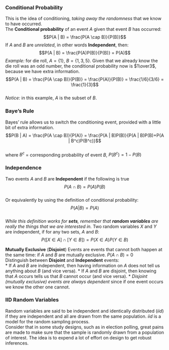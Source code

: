 ### Conditional Probability  
This is the idea of conditioning, *taking away the randomness* that we know to have occurred.  
The __Conditional probability__ of an event $A$ given that event $B$ has occurred:  
$$P(A | B) = \frac{P(A  \cap  B)}{P(B)}$$
If $A$ and $B$ are *unrelated*, in other words __Independent__, then:  
$$P(A | B) = \frac{P(A)P(B)}{P(B)} = P(A)$$
*Example:* for die roll, $A = \{1\}$, $B = \{1, 3, 5\}$. Given that we already know the die roll was an odd number, the conditional probability now is $1\over3$, because we have extra information.  
  $$P(A | B) = \frac{P(A \cap B)}{P(B)} = \frac{P(A)}{P(B)} = \frac{1/6}{3/6} = \frac{1}{3}$$  
*Notice:* in this example, $A$ is the subset of $B$.   


### Baye's Rule  
Bayes’ rule allows us to switch the conditioning event, provided with a little bit of extra information.  
$$P(B | A) = \frac{P(A \cap B)}{P(A)} = \frac{P(A | B)P(B)}{P(A | B)P(B)+P(A | B^c)P(B^c)}$$  
where $B^c$ = corresponding probability of event $B$, $P(B^c) = 1 - P(B)$



### Independence
Two events $A$ and $B$ are __Independent__ if the following is true  
$$P(A \cap B) = P(A)P(B)$$  
Or equivalently by using the definition of conditional probability:  
$$P(A | B) = P(A)$$  
*While this definition works for __sets__, remember that __random variables__ are really the things that we are interested in.* Two random variables $X$ and $Y$ are independent, if for any two sets, $A$ and $B$:  
$$P([X \in A]\cap[Y \in B]) = P(X \in A)P(Y \in B)$$  


__Mutually Exclusive__ (__Disjoint__) Events are events that cannot both happen at the same time: if $A$ and $B$ are mutually exclusive. $P(A \cap B)=0$  
  Distinguish between __Disjoint__ and __Independent__ events:  
  * If $A$ and $B$ are independent, then having information on $A$ does not tell us anything about $B$ (and vice versa).
  * If $A$ and $B$ are disjoint, then knowing that $A$ occurs tells us that $B$ cannot occur (and vice versa).
  * *Disjoint (mutually exclusive) events are always dependent* since if one event occurs we know the other one cannot.


### IID Random Variables
Random variables are said to be independent and identically distributed ($iid$) if they are independent and all are drawn from the same population. $iid$ is a model for the random sampling process.  
Consider that in some study designs, such as in election polling, great pains are made to make sure that the sample is randomly drawn from a population of interest. The idea is to expend a lot of effort on design to get robust inferences.  
